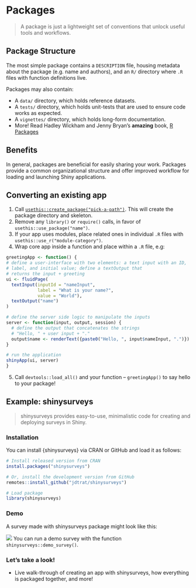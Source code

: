 # Packages

> A package is just a lightweight set of conventions that unlock useful tools and workflows.

## Package Structure

The most simple package contains a `DESCRIPTION` file, housing metadata about the package (e.g. name and authors), and an `R/` directory where `.R` files with function definitions live. 

Packages may also contain:

* A `data/` directory, which holds reference datasets.
* A `tests/` directory, which holds unit-tests that are used to ensure code works as expected.
* A `vignettes/` directory, which holds long-form documentation.
* More! Read Hadley Wickham and Jenny Bryan's **amazing** book, [R Packages](https://r-pkgs.org)

## Benefits

In general, packages are beneficial for easily sharing your work. Packages provide a common organizational structure and offer improved workflow for loading and launching Shiny applications.

## Converting an existing app

1. Call [`usethis::create_package("pick-a-path")`](https://r-pkgs.org/whole-game.html#create_package). This will create the package directory and skeleton. 
2. Remove any `library()` or `require()` calls, in favor of `usethis::use_package("name")`.
3. If your app uses modules, place related ones in individual `.R` files with `usethis::use_r("module-category")`. 
4. Wrap core app inside a function and place within a `.R` file, e.g:

```r

greetingApp <- function() {
# define a user-interface with two elements: a text input with an ID, 
# label, and initial value; define a textOutput that 
# returns the input + greeting
ui <- fluidPage(
  textInput(inputId = "nameInput", 
            label = "What is your name?", 
            value = "World"),
  textOutput("name")
)

# define the server side logic to manipulate the inputs
server <- function(input, output, session) {
  # define the output that concatenates the strings 
  # "Hello, " + user input + "."
  output$name <- renderText({paste0("Hello, ", input$nameInput, ".")})
}

# run the application
shinyApp(ui, server)
}
```

5. Call `devtools::load_all()` and your function -- `greetingApp()` to say hello to your package!

## Example: shinysurveys

> shinysurveys provides easy-to-use, minimalistic code for creating and deploying surveys in Shiny.

### Installation

You can install {shinysurveys} via CRAN or GitHub and load it as follows:

``` .r
# Install released version from CRAN
install.packages("shinysurveys")

# Or, install the development version from GitHub
remotes::install_github("jdtrat/shinysurveys")

# Load package
library(shinysurveys)
```

### Demo

A survey made with shinysurveys package might look like this:

![](https://www.jdtrat.com/project/shinysurveys/shinysurveys-final-demo.gif)
You can run a demo survey with the function `shinysurveys::demo_survey()`.

### Let's take a look!

* Live walk-through of creating an app with shinysurveys, how everything is packaged together, and more!